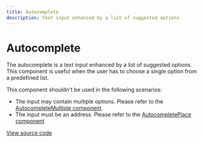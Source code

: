 ```yaml
---
title: Autocomplete
description: Text input enhanced by a list of suggested options
---
```


# Autocomplete

The autocomplete is a text input enhanced by a list of suggested options. This component is useful when the user has to choose a single option from a predefined list.

This component shouldn't be used in the following scenarios:

- The input may contain multiple options. Please refer to the [AutocompleteMultiple component](/docs/components/autocomplete-multiple).
- The input must be an address. Please refer to the [AutocompletePlace component](/docs/components/autocomplete-place)

[View source code](https://github.com/Spendesk/grapes/tree/master/src/components/Autocomplete)
